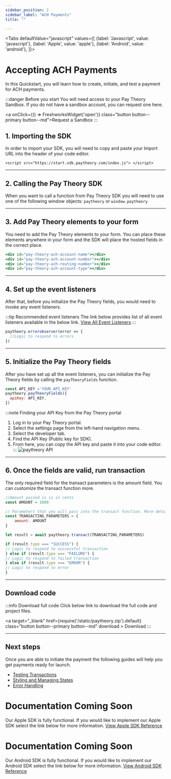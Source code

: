 ```yaml
---
sidebar_position: 2
sidebar_label: "ACH Payments"
title: ""

---
```



<Tabs
  defaultValue="javascript"
  values={[
    {label: 'Javascript', value: 'javascript'},
    {label: 'Apple', value: 'apple'},
    {label: 'Android', value: 'android'},
  ]}>
  
  <TabItem value="javascript">

# Accepting ACH Payments
In this Quickstart, you will learn how to create, initiate, and test a payment for ACH payments.

:::danger Before you start
You will need access to your Pay Theory Sandbox. If you do not have a sandbox account, you can request one here.

<a onClick={() => FreshworksWidget('open')} class="button button--primary button--md">Request a Sandbox </a>
:::

## 1. Importing the SDK
In order to import your SDK, you will need to copy and paste your Import URL into the header of your code editor.

```
<script src="https://start.sdk.paytheory.com/index.js"> </script>
```
***

## 2. Calling the Pay Theory SDK
When you want to call a function from Pay Theory SDK you will need to use one of the following window objects:
` paytheory ` or ` window.paytheory `
***

## 3. Add Pay Theory elements to your form 
You need to add the Pay Theory elements to your form. You can place these elements anywhere in your form and the SDK will place the hosted fields in the correct place.

```jsx title="javascript"
<div id="pay-theory-ach-account-name"></div>
<div id="pay-theory-ach-account-number"></div>
<div id="pay-theory-ach-routing-number"></div>
<div id="pay-theory-ach-account-type"></div>
```
***

## 4. Set up the event listeners
After that, before you initialize the Pay Theory fields, you would need to invoke any event listeners.

:::tip  Recommended event listeners
The link below provides list of all event listeners available in the below link.
<a href= "../../sdk/javascript/EVENT_LISTENERS" class="button button--primary button--md">View All Event Listeners</a>
:::

```jsx title="javascript"
paytheory.errorobserver(error => {
  //Logic to respond to errors
})
```
***

## 5. Initialize the Pay Theory fields
After you have set up all the event listeners, you can initialize the Pay Theory fields by calling the 
` payTheoryFields `  function.

```jsx title="javascript"
const API_KEY ='YOUR_API_KEY'
paytheory.payTheoryFields({
  apiKey: API_KEY,
})
```
:::note Finding your API Key from the Pay Theory portal
1. Log in to your Pay Theory portal.
2. Select the settings page from the left-hand navigation menu.
3. Select the developer tab.
4. Find the API Key (Public key for SDK).
5. From here, you can copy the API key and paste it into your code editor.
:::
<img src="/img/paytheory-API.jpg" alt="paytheory API" ></img>

***

## 6. Once the fields are valid, run transaction
The only required field for the transact parameters is the amount field. You can customize the transact function more.
```jsx title="javascript"
//Amount passed in is in cents
const AMOUNT = 1000

// Parameters that you will pass into the transact function. More details below.
const TRANSACTING_PARAMETERS = { 
    amount: AMOUNT
}

let result = await paytheory.transact(TRANSACTING_PARAMETERS)

if (result.type === "SUCCESS") {
// Logic to respond to successful transaction
} else if (result.type === "FAILURE") {
// Logic to respond to failed transaction
} else if (result.type === "ERROR") {
// Logic to respond to error
}
```
***


## Download code
:::info Download full code
Click below link to download the full code and project files.

<a  target="\_blank" href={require('/static/paytheory.zip').default}  class="button button--primary button--md" download > Download </a>
:::
***

## Next steps
Once you are able to initiate the payment the following guides will help you get payments ready for launch.
* [Testing Transactions](../testing)
* [Styling and Managing States](../getting_started/styling_pay_theory_fields)
* [Error Handling](../getting_started/error_handling)



</TabItem>
  <TabItem value="apple">

# Documentation Coming Soon
Our Apple SDK is fully functional. If you would like to implement our Apple SDK select the link below for more information.
<a href= "../../sdk/apple/main" class="button button--primary button--md">View Apple SDK Reference</a>

  </TabItem>

  <TabItem value="android">

# Documentation Coming Soon
Our Android SDK is fully functional. If you would like to implement our Android SDK select the link below for more information.
<a href= "../../sdk/android/main" class="button button--primary button--md">View Android SDK Reference</a>

  </TabItem>

</Tabs>






